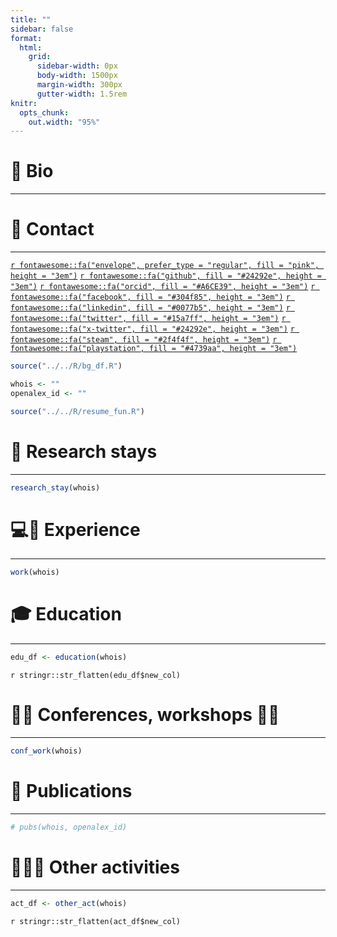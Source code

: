 ```yaml
---
title: ""
sidebar: false
format:
  html:
    grid:
      sidebar-width: 0px
      body-width: 1500px
      margin-width: 300px
      gutter-width: 1.5rem
knitr:
  opts_chunk:
    out.width: "95%"
---
```


# 📝 **Bio**

------------------------------------------------------------------------




# 📱 **Contact** {#contact}

------------------------------------------------------------------------

[`r fontawesome::fa("envelope", prefer_type = "regular", fill = "pink", height = "3em")`](mailto:)
[`r fontawesome::fa("github", fill = "#24292e", height = "3em")`](https://github.com/)
[`r fontawesome::fa("orcid", fill = "#A6CE39", height = "3em")`](https://orcid.org/)
[`r fontawesome::fa("facebook", fill = "#304f85", height = "3em")`](https://www.facebook.com/)
[`r fontawesome::fa("linkedin", fill = "#0077b5", height = "3em")`](https://www.linkedin.com/in/)
[`r fontawesome::fa("twitter", fill = "#15a7ff", height = "3em")`](https://twitter.com/)
[`r fontawesome::fa("x-twitter", fill = "#24292e", height = "3em")`](https://x.com/)
[`r fontawesome::fa("steam", fill = "#2f4f4f", height = "3em")`]()
[`r fontawesome::fa("playstation", fill = "#4739aa", height = "3em")`]()

```r
source("../../R/bg_df.R")

whois <- ""
openalex_id <- ""

source("../../R/resume_fun.R")
```


# 🚀 **Research stays**

------------------------------------------------------------------------

```r

research_stay(whois)

```


# 💻🧫 **Experience**

------------------------------------------------------------------------

```r

work(whois)

```


# 🎓 **Education**

------------------------------------------------------------------------

```r

edu_df <- education(whois)

```

`r stringr::str_flatten(edu_df$new_col)`


# 👏🏻 **Conferences, workshops** 🤝🏻 

------------------------------------------------------------------------

```r

conf_work(whois)

```


#  📖 **Publications**

------------------------------------------------------------------------

```r

# pubs(whois, openalex_id)

```


#  🧑🏻‍🔬 **Other activities**

------------------------------------------------------------------------

```r

act_df <- other_act(whois)

```

`r stringr::str_flatten(act_df$new_col)`

